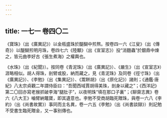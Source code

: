 ```yaml
---
---
---
```

title: 一七一 卷四〇二
---




《寶珠》（出《廣異記》）以金瓶盛珠於醍醐中煎熬。按卷四一六《江叟》（出《傳奇》）以醍醐煎明月珠，卷四七六《陸顒》（出《宣室志》）投“消麵蟲”於銀鼎中煉之，皆元曲李好古《張生煮海》之權輿也。

《水珠》（出《紀聞》）。按同卷《青泥珠》（出《廣異記》）、《嚴生》（出《宣室志》）涯略相似。胡人得珠，剖臂或股，納而藏之，見《青泥珠》及同卷《徑寸珠》（出《廣異記》）、《李勉》（出《集異記》）、《鬻餅胡》（出《原化記》）諸則；《通鑑·唐紀》八太宗貞觀二年謂侍臣曰：“吾聞西域賈胡得美珠，剖身以藏之”；《西洋記》第二〇回亦寫老猴抓破李海“腿肚子”，以夜明珠“填在那口子裏”；《聊齋志異》卷六《八大王》嚙臂納鼈寶，即其遺意也。李勉不受商胡臨死贈珠，與卷一六八《李約》（出《尚書故實》）事同而主名異，卷一六五《李勉》（出《尚書談録》）則記勉不受書生臨死贈金，又一事别傳也。